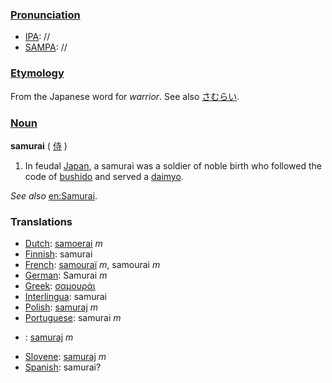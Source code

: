 ===[[Pronunciation]]===
*[[IPA]]: //
*[[SAMPA]]: //
===[[Etymology]]===
From the Japanese word for ''warrior''. See also [[さむらい]].

===[[Noun]]===
'''samurai''' ( [[侍]] )

#In feudal [[Japan]], a samurai was a soldier of noble birth who followed the code of [[bushido]] and served a [[daimyo]].

''See also'' [[en:Samurai]].

===Translations===
*[[Dutch]]: [[samoerai]] ''m''
*[[Finnish]]: samurai
*[[French]]: [[samouraï]] ''m'', samourai ''m''
*[[German]]: Samurai ''m''
*[[Greek]]: [[σαμουράι]]
*[[Interlingua]]: samurai
*[[Polish]]: [[samuraj]] ''m''
*[[Portuguese]]: samurai ''m''
*{{sk}}: [[samuraj#Slovak|samuraj]] ''m''
*[[Slovene]]: [[samuraj]] ''m''
*[[Spanish]]: samurai?